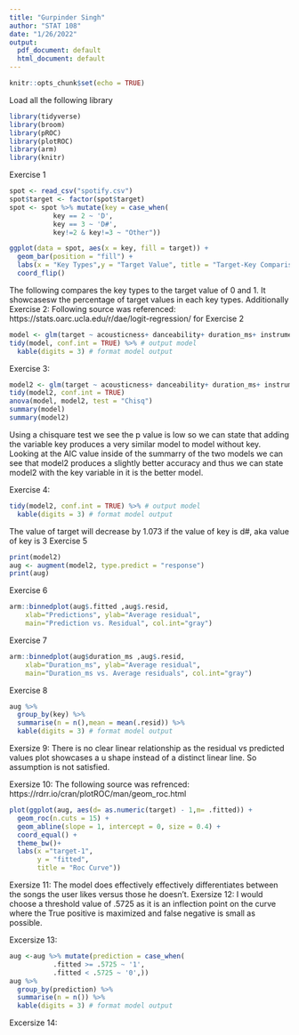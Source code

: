 ```yaml
---
title: "Gurpinder Singh"
author: "STAT 108"
date: "1/26/2022"
output:
  pdf_document: default
  html_document: default
---
```


```r
knitr::opts_chunk$set(echo = TRUE)
```


Load all the following library
```r
library(tidyverse)
library(broom)
library(pROC)
library(plotROC)
library(arm)
library(knitr)
```
Exercise 1
```r
spot <- read_csv("spotify.csv")
spot$target <- factor(spot$target)
spot <- spot %>% mutate(key = case_when(
           key == 2 ~ 'D',
           key == 3 ~ 'D#',
           key!=2 & key!=3 ~ "Other"))        

ggplot(data = spot, aes(x = key, fill = target)) + 
  geom_bar(position = "fill") + 
  labs(x = "Key Types",y = "Target Value", title = "Target-Key Comparison") +
  coord_flip()

```
The following compares the key types to the target value of 0 and 1. It showcasesw the percentage of target values in each key types. Additionally
Exercise 2:
Following source was referenced: https://stats.oarc.ucla.edu/r/dae/logit-regression/ for Exercise 2
```r
model <- glm(target ~ acousticness+ danceability+ duration_ms+ instrumentalness+ loudness+ speechiness+ valence, data = spot, family = binomial)
tidy(model, conf.int = TRUE) %>% # output model
  kable(digits = 3) # format model output
```
Exercise 3:
```r
model2 <- glm(target ~ acousticness+ danceability+ duration_ms+ instrumentalness+ loudness+ speechiness+ valence+key , data = spot, family = binomial)
tidy(model2, conf.int = TRUE) 
anova(model, model2, test = "Chisq")
summary(model)
summary(model2)
```
Using a chisquare test we see the p value is low so we can state that adding the variable key produces a very similar model to model without key. Looking at the AIC value inside of the summarry of the two models we can see that model2 produces a slightly better accuracy and thus we can state model2 with the key variable in it is the better model. 

Exercise 4:
```r
tidy(model2, conf.int = TRUE) %>% # output model
  kable(digits = 3) # format model output
```
The value of target will decrease by 1.073 if the value of key is d#, aka value of key is 3
Exercise 5
```r
print(model2)
aug <- augment(model2, type.predict = "response")
print(aug)
```
Exercise 6
```r
arm::binnedplot(aug$.fitted ,aug$.resid, 
    xlab="Predictions", ylab="Average residual", 
    main="Prediction vs. Residual", col.int="gray")
```
Exercise 7
```r
arm::binnedplot(aug$duration_ms ,aug$.resid, 
    xlab="Duration_ms", ylab="Average residual", 
    main="Duration_ms vs. Average residuals", col.int="gray")

```
Exercise 8
```r
aug %>% 
  group_by(key) %>% 
  summarise(n = n(),mean = mean(.resid)) %>%
  kable(digits = 3) # format model output
```
Exersize 9:
There is no clear linear relationship as the residual vs predicted values plot showcases a u shape instead of a distinct linear line. So assumption is not satisfied.

Exersize 10:
The following source was refrenced: https://rdrr.io/cran/plotROC/man/geom_roc.html
```r
plot(ggplot(aug, aes(d= as.numeric(target) - 1,m= .fitted)) +
  geom_roc(n.cuts = 15) +
  geom_abline(slope = 1, intercept = 0, size = 0.4) + 
  coord_equal() +
  theme_bw()+
  labs(x ="target-1",
       y = "fitted", 
       title = "Roc Curve"))
```
Exersize 11:
The model does effectively effectively differentiates between the songs the user likes versus those he doesn’t.
Exersize 12:
I would choose a threshold value of .5725 as it is an inflection point on the curve where the True positive is maximized and false negative is small as possible. 

Excersize 13:
```r
aug <-aug %>% mutate(prediction = case_when(
           .fitted >= .5725 ~ '1',
           .fitted < .5725 ~ '0',))
aug %>% 
  group_by(prediction) %>% 
  summarise(n = n()) %>%
  kable(digits = 3) # format model output

```
Excersize 14:
